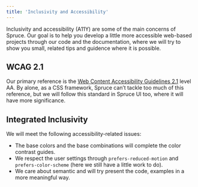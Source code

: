 ```yaml
---
title: 'Inclusivity and Accessibility'
---
```


<p class="lead">Inclusivity and accessibility (A11Y) are some of the main concerns of Spruce. Our goal is to help you develop a little more accessible web-based projects through our code and the documentation, where we will try to show you small, related tips and guidence where it is possible.</p>

## WCAG 2.1

Our primary reference is the [Web Content Accessibility Guidelines 2.1](https://www.w3.org/WAI/WCAG21/quickref/) level AA. By alone, as a CSS framework, Spruce can’t tackle too much of this reference, but we will follow this standard in Spruce UI too, where it will have more significance.

## Integrated Inclusivity

We will meet the following accessibility-related issues:

- The base colors and the base combinations will complete the color contrast guides.
- We respect the user settings through ```prefers-reduced-motion``` and ```prefers-color-scheme``` (here we still have a little work to do).
- We care about semantic and will try present the code, examples in a more meaningful way.
